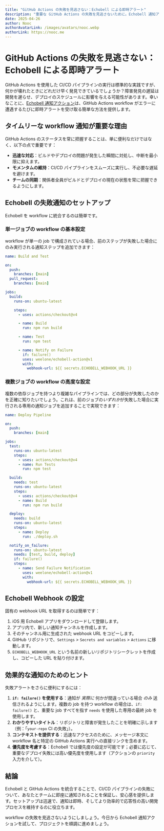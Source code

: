 ```yaml
---
title: "GitHub Actions の失敗を見逃さない：Echobell による即時アラート"
description: "重要な GitHub Actions の失敗を見逃さないために。Echobell 通知アクションを使用して CI/CD パイプラインのリアルタイム即時通知をセットアップする方法を学びましょう。"
date: 2025-04-26
author: Nooc
authorAvatarLink: /images/avatars/nooc.webp
authorLink: https://nooc.me
---
```


# GitHub Actions の失敗を見逃さない：Echobell による即時アラート

GitHub Actions を使用した CI/CD パイプラインの実行は標準的な実践ですが、何かが壊れたときにどれだけ早く発見できているでしょうか？障害発見の遅延は開発を遅らせ、デプロイのスケジュールに影響を与える可能性があります。幸いなことに、[Echobell 通知アクション](https://github.com/weelone/echobell-action)は、GitHub Actions workflow がエラーに遭遇するたびに即時アラートを受け取る簡単な方法を提供します。

## タイムリーな workflow 通知が重要な理由

GitHub Actions のステータスを常に把握することは、単に便利なだけではなく、以下の点で重要です：

- **迅速な対応**：ビルドやデプロイの問題が発生した瞬間に対処し、中断を最小限に抑えます。
- **モメンタムの維持**：CI/CD パイプラインをスムーズに実行し、不必要な遅延を避けます。
- **チームの同期**：関係者全員がビルドとデプロイの現在の状態を常に把握できるようにします。

## Echobell の失敗通知のセットアップ

Echobell を workflow に統合するのは簡単です。

### 単一ジョブの workflow の基本設定

workflow が単一の job で構成されている場合、前のステップが失敗した場合にのみ実行される通知ステップを追加できます：

```yaml
name: Build and Test

on:
  push:
    branches: [main]
  pull_request:
    branches: [main]

jobs:
  build:
    runs-on: ubuntu-latest

    steps:
      - uses: actions/checkout@v4

      - name: Build
        run: npm run build

      - name: Test
        run: npm test

      - name: Notify on Failure
        if: failure()
        uses: weelone/echobell-action@v1
        with:
          webhook-url: ${{ secrets.ECHOBELL_WEBHOOK_URL }}
```

### 複数ジョブの workflow の高度な設定

複数の依存ジョブを持つより複雑なパイプラインでは、どの部分が失敗したのかを正確に知りたいでしょう。これは、前のジョブの*いずれか*が失敗した場合に実行される専用の通知ジョブを追加することで実現できます：

```yaml
name: Deploy Pipeline

on:
  push:
    branches: [main]

jobs:
  test:
    runs-on: ubuntu-latest
    steps:
      - uses: actions/checkout@v4
      - name: Run Tests
        run: npm test

  build:
    needs: test
    runs-on: ubuntu-latest
    steps:
      - uses: actions/checkout@v4
      - name: Build
        run: npm run build

  deploy:
    needs: build
    runs-on: ubuntu-latest
    steps:
      - name: Deploy
        run: ./deploy.sh

  notify_on_failure:
    runs-on: ubuntu-latest
    needs: [test, build, deploy]
    if: failure()
    steps:
      - name: Send Failure Notification
        uses: weelone/echobell-action@v1
        with:
          webhook-url: ${{ secrets.ECHOBELL_WEBHOOK_URL }}
```

## Echobell Webhook の設定

固有の webhook URL を取得するのは簡単です：

1.  iOS 用 Echobell アプリをダウンロードして登録します。
2.  アプリ内で、新しい通知チャンネルを作成します。
3.  そのチャンネル用に生成された webhook URL をコピーします。
4.  GitHub リポジトリで、`Settings` > `Secrets and variables` > `Actions` に移動します。
5.  `ECHOBELL_WEBHOOK_URL` という名前の新しいリポジトリシークレットを作成し、コピーした URL を貼り付けます。

## 効果的な通知のためのヒント

失敗アラートをさらに便利にするには：

1.  **`if: failure()` を使用する**：通知が _実際に_ 何かが間違っている場合 _のみ_ 送信されるようにします。複数の job を持つ workflow の場合は、`if: failure()` と、重要な job すべてを指す `needs` を使用した専用の最終 job を使用します。
2.  **わかりやすいタイトル**：リポジトリと障害が発生したことを明確に示します（例：「`your-repo` CI の失敗」）。
3.  **コンテキストを提供する**：迅速なアクセスのために、メッセージ本文に workflow 名と特定の GitHub Actions 実行への直接リンクを含めます。
4.  **優先度を考慮する**：Echobell では優先度の設定が可能です；必要に応じて、重要なデプロイ失敗には高い優先度を使用します（アクションの `priority` 入力を介して）。

## 結論

Echobell と GitHub Actions を統合することで、CI/CD パイプラインの失敗について、あなたとチームに即座に通知されることを保証し、安心感を提供します。セットアップは迅速で、通知は即時、そしてより効率的で応答性の高い開発プロセスを維持するのに役立ちます。

workflow の失敗を見逃さないようにしましょう。今日から Echobell 通知アクションを試して、プロジェクトを順調に進めましょう。
